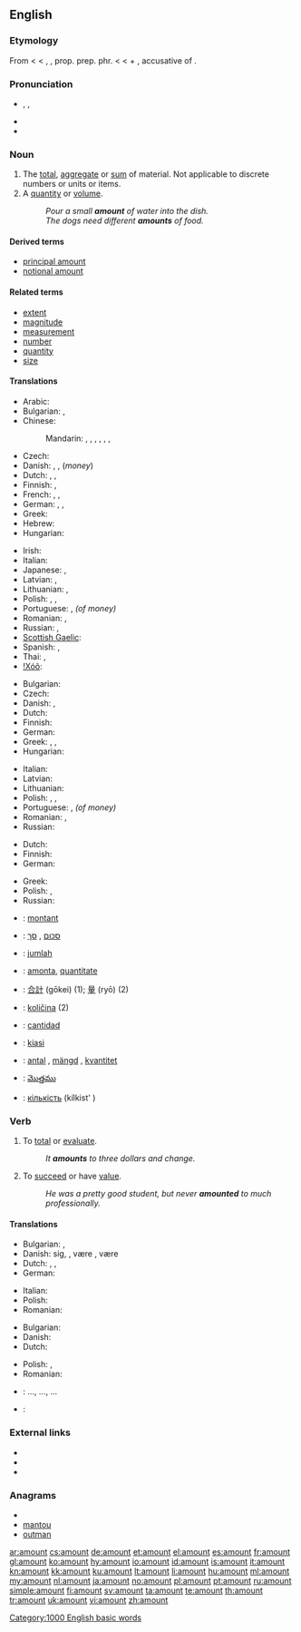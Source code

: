 ==English==
{{wikipedia|Quantity}}

===Etymology===
From {{etyl|enm}} {{term|amounten|lang=enm||to mount up to, come up to, signify}} < {{etyl|fro}} {{term|amounter|lang=fro||to amount to}} < {{term|amunt|lang=fro}}, {{term|amont|lang=fro||uphill, upward}}, prop. prep. phr. {{term|a mont|lang=fro||toward or to a mountain or heap}} < {{etyl|la}} {{term|ad montem|lang=la}} < {{term|ad|lang=la||to}} + {{term|montem|lang=la}}, accusative of {{term|mons|lang=la||mountain}}.

===Pronunciation===
* {{enPR|ə.mount'}}, {{IPA|/əˈmaʊnt/}}, {{SAMPA|/@"maUnt/}}
* {{audio|en-us-amount.ogg|Audio (US)}}
* {{rhymes|aʊnt}}

===Noun===
{{en-noun}}

# The [[total]], [[aggregate]] or [[sum]] of material.  Not applicable to discrete numbers or units or items.
# A [[quantity]] or [[volume]].
#: ''Pour a small '''amount''' of water into the dish.''
#: ''The dogs need different '''amounts''' of food.''
<!-- wrong.  not applicable to discrete elements. # The [[number]] of elements in a [[set]]. -->

====Derived terms====
* [[principal amount]]
* [[notional amount]]

====Related terms====
* [[extent]]
* [[magnitude]]
* [[measurement]]
* [[number]]
* [[quantity]]
* [[size]]

====Translations====
{{trans-top|total or sum of items}}
* Arabic: {{t|ar|مبلغ|m|tr=mablagh}}
* Bulgarian: {{t+|bg|сума}},  {{t+|bg|сбор}}
* Chinese:
*: Mandarin: {{t-|cmn|數量|sc=Hani}},  {{t-|cmn|数量|tr=shùliàng|sc=Hani}},  {{t-|cmn|量|tr=liàng|sc=Hani}},  {{t-|cmn|數字|sc=Hani}},  {{t-|cmn|数字|tr=shùzì|sc=Hani}},  {{t-|cmn|額|sc=Hani}},  {{t-|cmn|额|tr=é|sc=Hani}}
* Czech: {{t+|cs|množství|n}}
* Danish: {{t+|da|antal|n}}, {{t|da|sum|c}}, {{t|da|beløb|n}} (''money'')
* Dutch: {{t+|nl|hoeveelheid|f}}, {{t+|nl|bedrag|n}}, {{t+|nl|saldo|n}}
* Finnish: {{t+|fi|määrä}}, {{t+|fi|lukumäärä}}
* French: {{t|fr|quantité}}, {{t|fr|nombre}}, {{t|fr|montant}}
* German: {{t+|de|Anzahl|f}}, {{t+|de|Menge|f}}, {{t+|de|Betrag|m}}
* Greek: {{t+|el|σύνολο|n|tr=sínolo}}
* Hebrew: {{t+|he|סכום}}
* Hungarian: {{t+|hu|összeg}}
{{trans-mid}}
* Irish: {{t-|ga|suim|f|xs=Irish}}
* Italian: {{t|it|ammontare|m}}
* Japanese: {{t+|ja|量|tr=りょう, ryō}},  {{t+|ja|額|tr=がく, gaku}}
* Latvian: {{t|lv|summa|f}}, {{t|lv|daudzums|m}}
* Lithuanian: {{t|lt|suma|f}}, {{t|lt|kiekis|m}}
* Polish: {{t+|pl|ilość|f}}, {{t+|pl|liczba|f}}, {{t+|pl|kwota|f}}
* Portuguese: {{t+|pt|quantidade|f}}, {{t+|pt|quantia|f}} ''(of money)''
* Romanian: {{t|ro|sumă|f}}, {{t|ro|valoare|f}}
* Russian: {{t+|ru|количество|n|tr=kolíčestvo}},  {{t+|ru|сумма|f|tr=súmma}}
* [[Scottish Gaelic]]: {{t|gd|suim|f}}
* Spanish: {{t+|es|cantidad|f}},  {{t+|es|monto|m}}
* Thai: {{t+|th|จำนวนรวม}}, {{t+|th|รวม}}
* [[!Xóõ]]: {{tø|nmn|ʻǁnàhã}}
{{trans-bottom}}

{{trans-top|quantity or volume}}
* Bulgarian: {{t+|bg|количество|n|tr=kolíčestvo}}
* Czech: {{t+|cs|množství|n}}
* Danish: {{t|da|mål|n}}, {{t|da|mængde|c}}
* Dutch: {{t+|nl|hoeveelheid|f}}
* Finnish: {{t+|fi|määrä}}
* German: {{t+|de|Menge|f}}
* Greek: {{t|el|ποσότητα|f|tr=posótita}}, {{t+|el|ποσό|n|tr=posó}}, {{t|el|περιεχόμενο|n|tr=periekhómeno}}
* Hungarian: {{t+|hu|mennyiség}}
{{trans-mid}}
* Italian: {{t|it|quantità}}
* Latvian: {{t|lv|daudzums|m}}
* Lithuanian: {{t|lt|kiekis|m}}
* Polish: {{t+|pl|ilość|f}}, {{t+|pl|liczba|f}}, {{t+|pl|kwota|f}}
* Portuguese: {{t+|pt|quantidade|f}}, {{t+|pt|quantia|f}} ''(of money)''
* Romanian: {{t|ro|cantitate|f}}, {{t|ro|măsură|f}}
* Russian: {{t+|ru|количество|n|tr=kolíčestvo}}
{{trans-bottom}}

{{trans-top|number of elements in a set}}
* Dutch: {{t+|nl|aantal|f}}
* Finnish: {{t+|fi|lukumäärä}}
* German: {{t+|de|Anzahl|f}}
{{trans-mid}}
* Greek: {{t+|el|σύνολο|n|tr=sínolo}}
* Polish: {{t+|pl|ilość|f}}, {{t+|pl|liczba|f}}
* Russian: {{t+|ru|количество|n|tr=kolíčestvo}}
{{trans-bottom}}

{{checktrans-top}}
* {{ttbc|fr}}: [[montant]] {{m}}
* {{ttbc|he}}: [[סכום]] {{m}}, [[סך]] {{m}}
* {{ttbc|id}}: [[jumlah]]
* {{ttbc|ia}}: [[amonta]], [[quantitate]]
* {{ttbc|ja}}: [[合計]] (gōkei) (1); [[量]] (ryō) (2)
* {{ttbc|sl}}: [[količina]] {{f}} (2)
{{trans-mid}}
* {{ttbc|es}}: [[cantidad]] {{f}}
* {{ttbc|sw}}: [[kiasi]]
* {{ttbc|sv}}: [[antal]] {{n}}, [[mängd]] {{c}}, [[kvantitet]] {{c}}
* {{ttbc|te}}: [[మొత్తము]]
* {{ttbc|uk}}: [[кількість]] (kílkist' ) {{f}}
{{trans-bottom}}

===Verb===
{{en-verb}}  {{intransitive}}

# To [[total]] or [[evaluate]].
#: ''It '''amounts''' to three dollars and change.''
# To [[succeed]] or have [[value]].
#: ''He was a pretty good student, but never '''amounted''' to much professionally.''

====Translations====
{{trans-top|to total or evaluate}}
* Bulgarian: {{t|bg|съставлявам}},  {{t|bg|възлизам на}}
* Danish: {{t|da|beløbe}} sig, {{t|da|løbe op}}, være {{t|da|det samme}}, være {{t|da|ensbetydende}}
* Dutch: {{t|nl|bedragen}}, {{t|nl|komen op}}, {{t|nl|uitkomen op}}
* German: {{t+|de|beträgt}}
{{trans-mid}}
* Italian: {{t|it|ammontare}}
* Polish: {{t|pl|wynieść}}
* Romanian: {{t|ro|evalua}}
{{trans-bottom}}

{{trans-top|to succeed or have value}}
* Bulgarian: {{t|bg|достигам до}}
* Danish: {{t+|da|blive}}
* Dutch: {{t+|nl|waarmaken}}
{{trans-mid}}
* Polish: {{t|pl|wynieść}}, {{t|pl|być równoznacznym z}}
* Romanian: {{t|ro|se ridica}}
{{trans-bottom}}

{{checktrans-top}}
* {{ttbc|el}}: {{t|el|ανέρχομαι σε|tr=anerkhome se}}&hellip;, {{t|el|συμποσούμαι σε|tr=simposume se}}&hellip;, {{t|el|ισοδυναμώ με|tr=isodinamo me}}&hellip;
{{trans-mid}}
* {{ttbc|ja}}: {{t|ja|なる|tr=naru}}
{{trans-bottom}}

===External links===
* {{R:Webster 1913}}
* {{R:Century 1911}}
* {{R:OneLook}}

===Anagrams===
* {{alphagram|amnotu}}
* [[mantou#English|mantou]]
* [[outman#English|outman]]

[[Category:1000 English basic words]]

[[ar:amount]]
[[cs:amount]]
[[de:amount]]
[[et:amount]]
[[el:amount]]
[[es:amount]]
[[fr:amount]]
[[gl:amount]]
[[ko:amount]]
[[hy:amount]]
[[io:amount]]
[[id:amount]]
[[is:amount]]
[[it:amount]]
[[kn:amount]]
[[kk:amount]]
[[ku:amount]]
[[lt:amount]]
[[li:amount]]
[[hu:amount]]
[[ml:amount]]
[[my:amount]]
[[nl:amount]]
[[ja:amount]]
[[no:amount]]
[[pl:amount]]
[[pt:amount]]
[[ru:amount]]
[[simple:amount]]
[[fi:amount]]
[[sv:amount]]
[[ta:amount]]
[[te:amount]]
[[th:amount]]
[[tr:amount]]
[[uk:amount]]
[[vi:amount]]
[[zh:amount]]